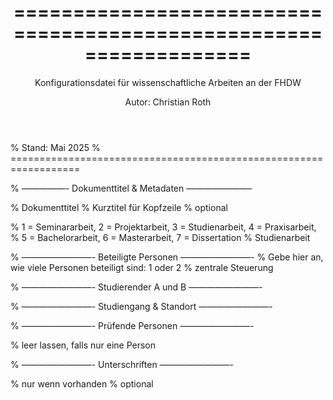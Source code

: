 % ==================================================================
% Konfigurationsdatei für wissenschaftliche Arbeiten an der FHDW
% Autor: Christian Roth
% Stand: Mai 2025
% ==================================================================

% ---------------- Dokumenttitel & Metadaten -----------------------

\newcommand{\thetitle}{Kundensegmentierung mit RetailRocket und Online Retail II} % Dokumenttitel
\newcommand{\headertitle}{[Kurztitel für Kopfzeile]} % Kurztitel für Kopfzeile
\newcommand{\kooperationsunternehmen}{[Name des Unternehmens]} % optional

% 1 = Seminararbeit, 2 = Projektarbeit, 3 = Studienarbeit, 4 = Praxisarbeit,
% 5 = Bachelorarbeit, 6 = Masterarbeit, 7 = Dissertation
\newcommand{\arbeitstypwahl}{3} % Studienarbeit

% ------------------------- Beteiligte Personen -------------------------
% Gebe hier an, wie viele Personen beteiligt sind: 1 oder 2
\newcommand{\anzahlpersonen}{3} % zentrale Steuerung

% ------------------------- Studierender A und B -------------------------

\newcommand{\studentname}{Christian Roth}
\newcommand{\studentadresse}{Senner Straße 68}
\newcommand{\studentplzort}{33647}
\newcommand{\studentemail}{christian.roth@edu.fhdw.de}
\newcommand{\eingereichtam}{08. September 2025}
\newcommand{\einreichungsort}{Bielefeld}

\newcommand{\studentnameB}{[Name Studierender B]}
\newcommand{\studentadresseB}{[Adresse B]}
\newcommand{\studentplzortB}{[PLZ Ort B]}
\newcommand{\studentemailB}{[E-Mail B]}
\newcommand{\eingereichtamB}{[Datum Einreichung B]}
\newcommand{\einreichungsortB}{[Einreichungsort B]}

% ------------------------- Studiengang & Standort -------------------------

\newcommand{\studiengang}{Wirtschaftsinformatik mit Schwerpunkt Data Science (\textit{M.Sc.})}
\newcommand{\fhdwstandort}{Bielefeld}
\newcommand{\modulname}{Classification and Clustering}

% ------------------------- Prüfende Personen -------------------------

\newcommand{\prueferA}{Prof. Dr. Yvonne Gorniak}
\newcommand{\prueferB}{} % leer lassen, falls nur eine Person

% ------------------------- Unterschriften -------------------------

\newcommand{\unterschriftA}{img/UnterschriftA.png} % nur wenn vorhanden
\newcommand{\unterschriftB}{[Pfad zur Unterschrift B]} % optional
